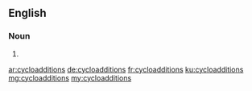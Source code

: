 ==English==

===Noun===
{{head|en|plural}}

# {{plural of|cycloaddition|lang=en|nocat=1}}

[[ar:cycloadditions]]
[[de:cycloadditions]]
[[fr:cycloadditions]]
[[ku:cycloadditions]]
[[mg:cycloadditions]]
[[my:cycloadditions]]